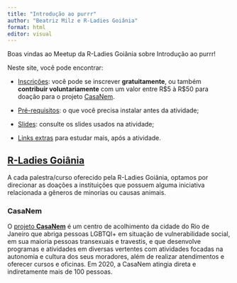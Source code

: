 ```yaml
---
title: "Introdução ao purrr"
author: "Beatriz Milz e R-Ladies Goiânia"
format: html
editor: visual
---
```


Boas vindas ao Meetup da R-Ladies Goiânia sobre Introdução ao purrr!

Neste site, você pode encontrar:

-   [Inscrições](https://www.sympla.com.br/evento-online/introducao-ao-pacote-purrr/1871113): você pode se inscrever **gratuitamente**, ou também **contribuir voluntariamente** com um valor entre R\$5 à R\$50 para doação para o projeto [CasaNem](https://www.instagram.com/casanem_/).

<!-- -->

-   [Pré-requisitos](pre-requisitos.qmd): o que você precisa instalar antes da atividade;

-   [Slides](slide.qmd): consulte os slides usados na atividade;

-   [Links extras](links-extras.qmd) para estudar mais, após a atividade.

## [R-Ladies Goiânia](https://www.rladiesgyn.com/)

A cada palestra/curso oferecido pela R-Ladies Goiânia, optamos por direcionar as doações a instituições que possuem alguma iniciativa relacionada a gêneros de minorias ou causas animais.

### CasaNem

O [projeto **CasaNem**](https://www.instagram.com/casanem_/) é um centro de acolhimento da cidade do Rio de Janeiro que abriga pessoas LGBTQI+ em situação de vulnerabilidade social, em sua maioria pessoas transexuais e travestis, e que desenvolve programas e atividades em diversas vertentes com atividades focadas na autonomia e cultura dos seus moradores, além de realizar atendimentos e oferecer cursos e oficinas. Em 2020, a CasaNem atingia direta e indiretamente mais de 100 pessoas.

